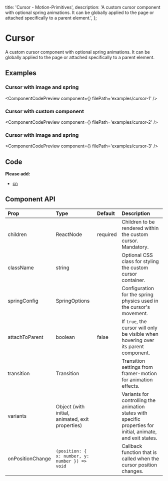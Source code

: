   title: 'Cursor - Motion-Primitives',
  description:
    'A custom cursor component with optional spring animations. It can be globally applied to the page or attached specifically to a parent element.',
};


# Cursor

A custom cursor component with optional spring animations. It can be globally applied to the page or attached specifically to a parent element.

## Examples

### Cursor with image and spring

<ComponentCodePreview component={<Cursor1 />} filePath='examples/cursor-1' />

### Cursor with custom component

<ComponentCodePreview component={<Cursor2 />} filePath='examples/cursor-2' />

### Cursor with image and spring

<ComponentCodePreview component={<Cursor3 />} filePath='examples/cursor-3' />

## Code

<CodeBlock filePath='components/core/cursor.tsx' />

**Please add:**

- [cn](https://github.com/ibelick/motion-primitives/blob/main/lib/utils.ts)

## Component API

| Prop             | Type                                             | Default  | Description                                                                                                   |
| :--------------- | :----------------------------------------------- | :------- | :------------------------------------------------------------------------------------------------------------ |
| children         | ReactNode                                        | required | Children to be rendered within the custom cursor. Mandatory.                                                  |
| className        | string                                           |          | Optional CSS class for styling the custom cursor container.                                                   |
| springConfig     | SpringOptions                                    |          | Configuration for the spring physics used in the cursor's movement.                                           |
| attachToParent   | boolean                                          | false    | If `true`, the cursor will only be visible when hovering over its parent component.                           |
| transition       | Transition                                       |          | Transition settings from framer-motion for animation effects.                                                 |
| variants         | Object (with initial, animated, exit properties) |          | Variants for controlling the animation states with specific properties for initial, animate, and exit states. |
| onPositionChange | `(position: { x: number, y: number }) => void`   |          | Callback function that is called when the cursor position changes.                                            |

